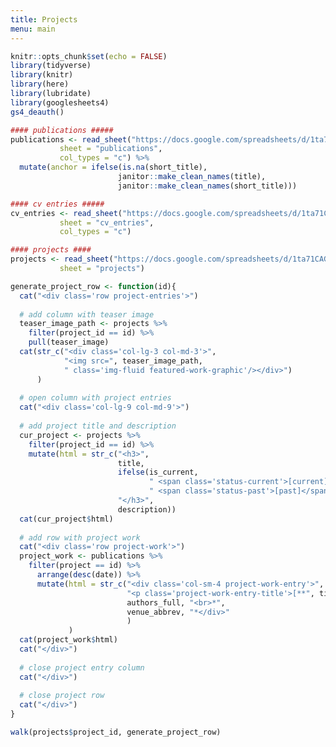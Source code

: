 ```yaml
---
title: Projects
menu: main
---
```


```r
knitr::opts_chunk$set(echo = FALSE)
library(tidyverse)
library(knitr)
library(here)
library(lubridate)
library(googlesheets4)
gs4_deauth()

#### publications #####
publications <- read_sheet("https://docs.google.com/spreadsheets/d/1ta71CAGkcLqm-W1UdVRA_JJSddWV2TsrRZsCnQlmOis/edit?usp=sharing",
           sheet = "publications",
           col_types = "c") %>% 
  mutate(anchor = ifelse(is.na(short_title), 
                        janitor::make_clean_names(title),
                        janitor::make_clean_names(short_title)))

#### cv entries #####
cv_entries <- read_sheet("https://docs.google.com/spreadsheets/d/1ta71CAGkcLqm-W1UdVRA_JJSddWV2TsrRZsCnQlmOis/edit?usp=sharing",
           sheet = "cv_entries",
           col_types = "c")

#### projects ####
projects <- read_sheet("https://docs.google.com/spreadsheets/d/1ta71CAGkcLqm-W1UdVRA_JJSddWV2TsrRZsCnQlmOis/edit?usp=sharing",
           sheet = "projects")

```


```r
generate_project_row <- function(id){
  cat("<div class='row project-entries'>")
  
  # add column with teaser image
  teaser_image_path <- projects %>% 
    filter(project_id == id) %>% 
    pull(teaser_image)
  cat(str_c("<div class='col-lg-3 col-md-3'>", 
            "<img src=", teaser_image_path,
            " class='img-fluid featured-work-graphic'/></div>")
      )
   
  # open column with project entries
  cat("<div class='col-lg-9 col-md-9'>") 
  
  # add project title and description
  cur_project <- projects %>% 
    filter(project_id == id) %>% 
    mutate(html = str_c("<h3>", 
                        title, 
                        ifelse(is_current, 
                               " <span class='status-current'>[current]</span>",
                               " <span class='status-past'>[past]</span>"),
                        "</h3>", 
                        description))
  cat(cur_project$html)
  
  # add row with project work
  cat("<div class='row project-work'>")
  project_work <- publications %>% 
    filter(project == id) %>% 
      arrange(desc(date)) %>% 
      mutate(html = str_c("<div class='col-sm-4 project-work-entry'>",
                          "<p class='project-work-entry-title'>[**", title, "**](/publications/#", anchor, ")<br>",
                          authors_full, "<br>*", 
                          venue_abbrev, "*</div>" 
                          )
             )
  cat(project_work$html)
  cat("</div>")
  
  # close project entry column
  cat("</div>") 
  
  # close project row
  cat("</div>")
}

walk(projects$project_id, generate_project_row)

```

